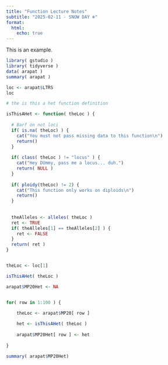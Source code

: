```yaml
---
title: "Function Lecture Notes"
subtitle: "2025-02-11 - SNOW DAY ❄️"
format:
  html:
    echo: true 
---
```



This is an example.



```r
library( gstudio )
library( tidyverse )
data( arapat )
summary( arapat )
```



```r
loc <- arapat$LTRS 
loc
```




```r
# the is this a het function definition

isThisAHet <- function( theLoc ) { 
  
  # Barf on not loci
  if( is.na( theLoc) ) { 
    cat("You must not pass missing data to this function\n")
    return()
  }
  
  if( class( theLoc ) != "locus" ) { 
    cat("Hey DUmmy, pass me a locus... duh.")
    return( NULL )
  } 
  
  if( ploidy(theLoc) != 2) { 
    cat("This function only works on diploids\n")
    return()
  }
  
  
  theAlleles <- alleles( theLoc ) 
  ret <- TRUE 
  if( theAlleles[1] == theAlleles[2] ) { 
    ret <- FALSE 
  } 
  return( ret ) 
}



```





```r
theLoc <- loc[1]

isThisAHet( theLoc )

```





```r


arapat$MP20Het <- NA


for( row in 1:100 ) { 

    theLoc <- arapat$MP20[ row ] 
    
    het <- isThisAHet( theLoc )
    
    arapat$MP20Het[ row ] <- het 
  
}

summary( arapat$MP20Het)




```











